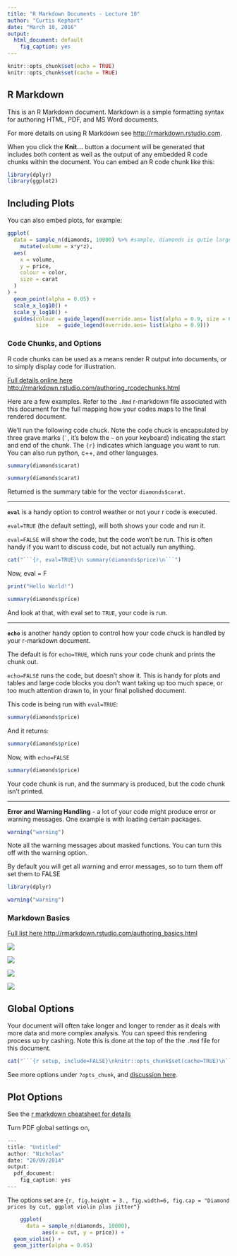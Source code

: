 ```yaml
---
title: "R Markdown Documents - Lecture 10"
author: "Curtis Kephart"
date: "March 10, 2016"
output:
  html_document: default
    fig_caption: yes
---
```


```r
knitr::opts_chunk$set(echo = TRUE)
knitr::opts_chunk$set(cache = TRUE)
```

## R Markdown

This is an R Markdown document. Markdown is a simple formatting syntax for authoring HTML, PDF, and MS Word documents. 

For more details on using R Markdown see <http://rmarkdown.rstudio.com>.

When you click the **Knit...** button a document will be generated that includes both content as well as the output of any embedded R code chunks within the document. You can embed an R code chunk like this:

```r
library(dplyr)
library(ggplot2)
```

## Including Plots

You can also embed plots, for example:

```r
ggplot(
  data = sample_n(diamonds, 10000) %>% #sample, diamonds is qutie large
    mutate(volume = x*y*z), 
  aes(
    x = volume,
    y = price,
    colour = color,
    size = carat
  )
) + 
  geom_point(alpha = 0.05) +
  scale_x_log10() +
  scale_y_log10() +
  guides(colour = guide_legend(override.aes= list(alpha = 0.9, size = 6)),
         size   = guide_legend(override.aes= list(alpha = 0.9))) 
```


### Code Chunks, and Options

R code chunks can be used as a means render R output into documents, or to simply display code for illustration. 

[Full details online here http://rmarkdown.rstudio.com/authoring_rcodechunks.html](http://rmarkdown.rstudio.com/authoring_rcodechunks.html)


Here are a few examples. Refer to the `.Rmd` r-markdown file associated with this document for the full mapping how your codes maps to the final rendered document.  

We'll run the following code chuck.  Note the code chuck is encapsulated by three grave marks (`` ` ``, it's below the `~` on your keyboard) indicating the start and end of the chunk. The `{r}` indicates which language you want to run. You can also run python, c++, and other languages.

  ```r
  summary(diamonds$carat)
  ```

```r
summary(diamonds$carat)
```

Returned is the summary table for the vector `diamonds$carat`.  

***

**`eval`** is a handy option to control weather or not your r code is executed. 

`eval=TRUE` (the default setting), will both shows your code and run it.  

`eval=FALSE` will show the code, but the code won't be run. This is often handy if you want to discuss code, but not actually run anything.

```r
cat("```{r, eval=TRUE}\n summary(diamonds$price)\n```")
```

Now, eval = F

```r
print("Hello World!")
```

```r
summary(diamonds$price)
```

And look at that, with eval set to `TRUE`, your code is run. 

***

**`echo`** is another handy option to control how your code chuck is handled by your r-markdown document. 

The default is for `echo=TRUE`, which runs your code chunk and prints the chunk out. 

`echo=FALSE` runs the code, but doesn't show it. This is handy for plots and tables and large code blocks you don't want taking up too much space, or too much attention drawn to, in your final polished document. 

This code is being run with `eval=TRUE`: 

  ```r
  summary(diamonds$price)
  ```

And it returns: 

```r
summary(diamonds$price)
```


Now, with `echo=FALSE`

```r
summary(diamonds$price)
```

Your code chunk is run, and the summary is produced, but the code chunk isn't printed. 


***

**Error and Warning Handling** - a lot of your code might produce error or warning messages. One example is with loading certain packages. 


```r
warning("warning")
```

Note all the warning messages about masked functions. You can turn this off with the warning option. 

By default you will get all warning and error messages, so to turn them off set them to FALSE

  ```r
  library(dplyr)
  ```

```r
warning("warning")
```


### Markdown Basics

[Full list here http://rmarkdown.rstudio.com/authoring_basics.html](http://rmarkdown.rstudio.com/authoring_basics.html)

![](figs/basicmarkdown01.png)

![](figs/basicmarkdown02.png)

![](figs/basicmarkdown03.png)

![](figs/basicmarkdown04.png)


## Global Options

Your document will often take longer and longer to render as it deals with more data and more complex analysis. You can speed this rendering process up by cashing. Note this is done at the top of the the `.Rmd` file for this document. 


```r
cat("```{r setup, include=FALSE}\nknitr::opts_chunk$set(cache=TRUE)\n```")
```

See more options under `?opts_chunk`, and [discussion here](http://yihui.name/knitr/options#chunk_options). 

## Plot Options

See the [r markdown cheatsheet for details](http://www.rstudio.com/wp-content/uploads/2015/03/rmarkdown-reference.pdf)

Turn PDF global settings on, 

```r
---
title: "Untitled"
author: "Nicholas"
date: "20/09/2014"
output:
  pdf_document:
    fig_caption: yes
---
```

The options set are `{r, fig.height = 3., fig.width=6, fig.cap = "Diamond prices by cut, ggplot violin plus jitter"}`

```r

	ggplot(
	  data = sample_n(diamonds, 10000), 
	       aes(x = cut, y = price)) +
  geom_violin() +
  geom_jitter(alpha = 0.05)
```
